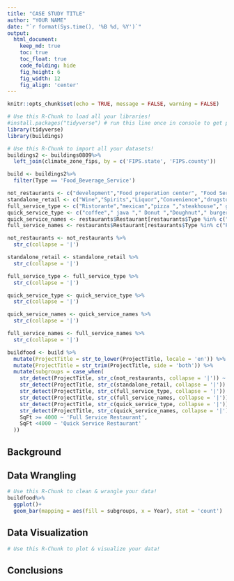 ```yaml
---
title: "CASE STUDY TITLE"
author: "YOUR NAME"
date: "`r format(Sys.time(), '%B %d, %Y')`"
output:
  html_document:  
    keep_md: true
    toc: true
    toc_float: true
    code_folding: hide
    fig_height: 6
    fig_width: 12
    fig_align: 'center'
---
```


```r
knitr::opts_chunk$set(echo = TRUE, message = FALSE, warning = FALSE)
```

```r
# Use this R-Chunk to load all your libraries!
#install.packages("tidyverse") # run this line once in console to get package
library(tidyverse)
library(buildings)
```

```r
# Use this R-Chunk to import all your datasets!
buildings2 <- buildings0809%>%
  left_join(climate_zone_fips, by = c('FIPS.state', 'FIPS.county'))

build <- buildings2%>%
  filter(Type == 'Food_Beverage_Service')

not_restaurants <- c("development","Food preperation center", "Food Services center","bakery","Grocery","conceession","Cafeteria", "lunchroom","school","facility"," hall ")
standalone_retail <- c("Wine","Spirits","Liquor","Convenience","drugstore","Flying J", "Rite Aid ","walgreens ","Love's Travel ")
full_service_type <- c("Ristorante","mexican","pizza ","steakhouse"," grill ","buffet","tavern"," bar ","waffle","italian","steak house")
quick_service_type <- c("coffee"," java "," Donut ","Doughnut"," burger ","Ice Cream ","custard ","sandwich ","fast food "," bagel ")
quick_service_names <- restaurants$Restaurant[restaurants$Type %in% c("coffee","Ice Cream","Fast Food")]
full_service_names <- restaurants$Restaurant[restaurants$Type %in% c("Pizza","Casual Dining","Fast Casual")]

not_restaurants <- not_restaurants %>%
  str_c(collapse = '|')

standalone_retail <- standalone_retail %>%
  str_c(collapse = '|')

full_service_type <- full_service_type %>%
  str_c(collapse = '|')

quick_service_type <- quick_service_type %>%
  str_c(collapse = '|')

quick_service_names <- quick_service_names %>%
  str_c(collapse = '|')

full_service_names <- full_service_names %>%
  str_c(collapse = '|')

buildfood <- build %>%
  mutate(ProjectTitle = str_to_lower(ProjectTitle, locale = 'en')) %>%
  mutate(ProjectTitle = str_trim(ProjectTitle, side = 'both')) %>%
  mutate(subgroups = case_when(
    str_detect(ProjectTitle, str_c(not_restaurants, collapse = '|')) ~ 'Not a Restuarant', 
    str_detect(ProjectTitle, str_c(standalone_retail, collapse = '|')) ~ 'Standalone Retail',
    str_detect(ProjectTitle, str_c(full_service_type, collapse = '|')) ~ 'Full Service Restaurant',
    str_detect(ProjectTitle, str_c(full_service_names, collapse = '|')) ~ 'Full Service Restaurant',
    str_detect(ProjectTitle, str_c(quick_service_type, collapse = '|'))~ 'Quick Service Restaurant',
    str_detect(ProjectTitle, str_c(quick_service_names, collapse = '|'))~ 'Quick Service Restaurant',
    SqFt >= 4000 ~ 'Full Service Restaurant', 
    SqFt <4000 ~ 'Quick Service Restaurant'
  )) 

```

## Background



## Data Wrangling

```r
# Use this R-Chunk to clean & wrangle your data!
buildfood%>%
  ggplot()+
  geom_bar(mapping = aes(fill = subgroups, x = Year), stat = 'count')
```

## Data Visualization

```r
# Use this R-Chunk to plot & visualize your data!

```

## Conclusions
